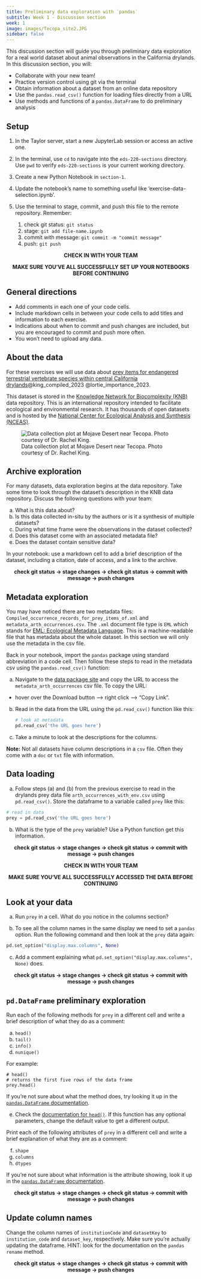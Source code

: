 ```yaml
---
title: Preliminary data exploration with `pandas`
subtitle: Week 1 - Discussion section 
week: 1
image: images/Tecopa_site2.JPG
sidebar: false
---
```


This discussion section will guide you through preliminary data exploration for a real world dataset about animal observations in the California drylands. In this discussion section, you will:

- Collaborate with your new team!
- Practice version control using git via the terminal
- Obtain information about a dataset from an online data repository
- Use the `pandas.read_csv()` function for loading files directly from a URL
- Use methods and functions of a `pandas.DataFrame` to do preliminary analysis

## Setup

:::{.callout-tip appearance="minimal"}
1. In the Taylor server, start a new JupyterLab session or access an active one.

2. In the terminal, use `cd` to navigate into the `eds-220-sections` directory. Use `pwd` to verify `eds-220-sections` is your current working directory.

3. Create a new Python Notebook in `section-1`. 

4. Update the notebook's name to something useful like 'exercise-data-selection.ipynb'.

5. Use the terminal to stage, commit, and push this file to the remote repository. Remember:
    1. check git status: `git status`
    2. stage: `git add file-name.ipynb`
    3. commit with message: `git commit -m "commit message"`
    4. push: `git push`

<p style="text-align: center;">
**CHECK IN WITH YOUR TEAM** 
</p>
<p style="text-align: center;">
**MAKE SURE YOU'VE ALL SUCCESSFULLY SET UP YOUR NOTEBOOKS BEFORE CONTINUING**
</p>
:::

## General directions
:::{.callout-tip appearance="minimal"}
- Add comments in each one of your code cells. 
- Include markdown cells in between your code cells to add titles and information to each exercise.
- Indications about when to commit and push changes are included, but you are encouraged to commit and push more often. 
- You won't need to upload any data.
:::

## About the data
For these exercises we will use data about [prey items for endangered terrestrial vertebrate species within central California drylands](https://knb.ecoinformatics.org/view/doi%3A10.5063%2FF1VM49RH)@king_compiled_2023 @lortie_importance_2023.

This dataset is stored in the [Knowledge Network for Biocomplexity (KNB)](https://knb.ecoinformatics.org) data repository. This is an international repository intended to facilitate ecological and environmental research. It has thousands of open datasets and is hosted by the [National Center for Ecological Analysis and Synthesis (NCEAS)](http://NCEAS.ucsb.edu).

![Data collection plot at Mojave Desert near Tecopa. Photo courtesy of Dr. Rachel King.](/discussion-sections/images/Tecopa_site2.JPG)

<!-- Data exploration -->
## Archive exploration
For many datasets, data exploration begins at the data repository. Take some time to look through the dataset's description in the KNB data repository. Discuss the following questions with your team:

a. What is this data about?
b. Is this data collected in-situ by the authors or is it a synthesis of multiple datasets?
c. During what time frame were the observations in the dataset collected?
d. Does this dataset come with an associated metadata file?
e. Does the dataset contain sensitive data?

In your notebook: use a markdown cell to add a brief description of the dataset, including a citation, date of access, and a link to the archive. 

<p style="text-align: center;">
**check git status -> stage changes -> check git status -> commit with message -> push  changes**
</p>

## Metadata exploration

You may have noticed there are two metadata files: `Compiled_occurrence_records_for_prey_items_of.xml` and `metadata_arth_occurrences.csv`. 
The `.xml` document file type is `EML` which stands for [EML: Ecological Metadata Language](https://eml.ecoinformatics.org). This is a machine-readable file that has metadata about the whole dataset. In this section we will only use the metadata in the csv file.

Back in your notebook, import the `pandas` package using standard abbreviation in a code cell. Then follow these steps to read in the metadata csv using the `pandas.read_csv()` function:

a. Navigate to the [data package site](https://knb.ecoinformatics.org/view/doi%3A10.5063%2FF1VM49RH) and copy the URL to access the `metadata_arth_occurrences` csv file. To copy the URL: 

- hover over the Download button –> right click –> “Copy Link".

b. Read in the data from the URL using the `pd.read_csv()` function like this:

    ```python
    # look at metadata
    pd.read_csv('the URL goes here')
    ```

c. Take a minute to look at the descriptions for the columns. 

**Note:** Not all datasets have column descriptions in a `csv` file. Often they come with a `doc` or `txt` file with information. 

<!-- Data loading -->
## Data loading
a. Follow steps (a) and (b) from the previous exercise to read in the drylands prey data file `arth_occurrences_with_env.csv` using `pd.read_csv()`. Store the dataframe to a variable called `prey` like this:

```python
# read in data
prey = pd.read_csv('the URL goes here')
```

b. What is the type of the `prey` variable? Use a Python function get this information.

<p style="text-align: center;">
**check git status -> stage changes -> check git status -> commit with message -> push  changes**
</p>

<p style="text-align: center;">
**CHECK IN WITH YOUR TEAM** 
</p>
<p style="text-align: center;">
**MAKE SURE YOU'VE ALL SUCCESSFULLY ACCESSED THE DATA BEFORE CONTINUING**
</p>

## Look at your data

a. Run `prey` in a cell. What do you notice in the columns section?

b. To see all the column names in the same display we need to set a `pandas` option. Run the following command and then look at the `prey` data again:
```python
pd.set_option("display.max.columns", None)
```

c. Add a comment explaining what `pd.set_option("display.max.columns", None)` does. 

<p style="text-align: center;">
**check git status -> stage changes -> check git status -> commit with message -> push  changes**
</p>

## `pd.DataFrame` preliminary exploration

Run each of the following methods for `prey` in a different cell and write a brief description of what they do as a comment: 

a. `head()`
b. `tail()`
c. `info()`
d. `nunique()`

For example:

```
# head()
# returns the first five rows of the data frame
prey.head()
```

If you're not sure about what the method does, try looking it up in the [`pandas.DataFrame` documentation](https://pandas.pydata.org/docs/reference/api/pandas.DataFrame.html).

e. Check the [documentation for `head()`](https://pandas.pydata.org/docs/reference/api/pandas.DataFrame.head.html#pandas.DataFrame.head). If this function has any optional parameters, change the default value to get a different output. 

Print each of the following attributes of `prey` in a different cell and write a brief explanation of what they are as a comment:

f. `shape`
g. `columns`
h. `dtypes`

If you're not sure about what information is the attribute showing, look it up in the [`pandas.DataFrame` documentation](https://pandas.pydata.org/docs/reference/api/pandas.DataFrame.html).

<p style="text-align: center;">
**check git status -> stage changes -> check git status -> commit with message -> push  changes**
</p>

## Update column names
Change the column names of `institutionCode` and `datasetKey` to `institution_code` and  `dataset_key`, respectively. Make sure you're actually updating the dataframe. HINT: look for the documentation on the `pandas` `rename` method.

<p style="text-align: center;">
**check git status -> stage changes -> check git status -> commit with message -> push  changes**
</p>
